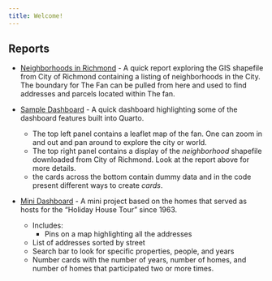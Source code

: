 ```yaml
---
title: Welcome!
---
```


## Reports

* [Neighborhoods in Richmond](neighborhoods.qmd) - A quick report exploring the GIS shapefile from City of Richmond containing a listing
of neighborhoods in the City.  The boundary for The Fan can be pulled from
here and used to find addresses and parcels located within The fan.

* [Sample Dashboard](dashboard.qmd) - A quick dashboard highlighting some of the dashboard features built into Quarto.
	- The top left panel contains a leaflet map of the fan. One can zoom in and out and pan around to explore the city or world.
	- The top right panel contains a display of the *neighborhood* shapefile downloaded from City of Richmond.  Look at the report above for more details.
	- the cards across the bottom contain dummy data and in the code present different ways to create *cards*.

* [Mini Dashboard](mini_dashboard.qmd) - A mini project based on the homes that served as hosts for the "Holiday House Tour" since 1963.
	- Includes:
		- Pins on a map highlighting all the addresses
	- List of addresses sorted by street
	- Search bar to look for specific properties, people, and years
	- Number cards with the number of years, number of homes, and number of homes that participated two or more times.